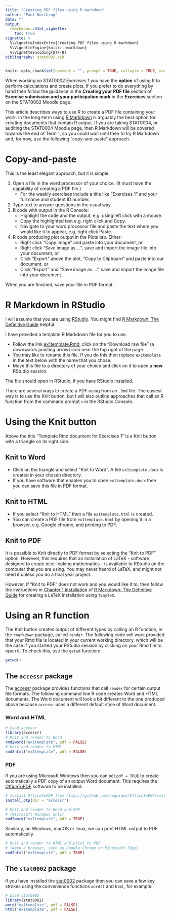 ```yaml
---
title: "Creating PDF files using R markdown"
author: "Paul Northrop"
date: ""
output: 
  rmarkdown::html_vignette:
    toc: true
vignette: >
  %\VignetteIndexEntry{Creating PDF files using R markdown}
  %\VignetteEngine{knitr::rmarkdown}
  %\VignetteEncoding{UTF-8}
bibliography: stat0002.bib
---
```


```r
knitr::opts_chunk$set(comment = "", prompt = TRUE, collapse = TRUE, eval = FALSE)
```

When working on STAT0002 Exercises 1 you have the **option** of using R to perform calculations and create plots. If you prefer to do everything by hand then follow the guidance in the **Creating your PDF file** section of **Exercise submission and your participation mark** in the **Exercises** section on the STAT0002 Moodle page.

This article describes ways to use R to create a PDF file containing your work. In the long-term using [R Markdown](https://rmarkdown.rstudio.com/) is arguably the best option for creating documents that contain R output. If you are taking STAT0004, or auditing the STAT0004 Moodle page, then R Markdown will be covered towards the end of Term 1, so you could wait until then to try R Markdown and, for now, use the following "copy-and-paste" approach.

# Copy-and-paste

This is the least elegant approach, but it is simple.

1.  Open a file in the word processor of your choice. (It must have the capability of creating a PDF file.)
    -   For the weekly exercises include a title like "Exercises 1" and your full name and student ID number.
2.  Type text to answer questions in the usual way.
3.  R code with output in the R Console:
    -   Highlight the code and the output, e.g. using left click with a mouse.
    -   Copy the highlighted text e.g. right click and Copy.
    -   Navigate to your word processor file and paste the text where you would like it to appear, e.g. right click Paste.
4.  R code producing plot output in the Plots tab. Either:
    -   Right click "Copy Image" and paste into your document, or
    -   Right click "Save image as ...", save and import the image file into your document, or
    -   Click "Export" above the plot, "Copy to Clipboard" and paste into our document, or
    -   Click "Export" and "Save image as ...", save and import the image file into your document.

When you are finished, save your file in PDF format.

# R Markdown in RStudio

I will assume that you are using [RStudio](https://posit.co/download/rstudio-desktop/). You might find [R Markdown: The Definitive Guide](https://bookdown.org/yihui/rmarkdown/) helpful.

I have provided a template R Markdown file for you to use.

- Follow the link [ex1template.Rmd](https://github.com/paulnorthrop/stat0002/blob/master/inst/examples/ex1template.Rmd), click on the "Download raw file" (a downwards pointing arrow) icon near the top right of the page.
- You may like to rename this file. If you do this then replace `ex1template` in the text below with the name that you chose.
-   Move this file to a directory of your choice and click on it to open a **new** RStudio session.

The file should open in RStudio, if you have RStudio installed.

There are several ways to create a PDF using from an `.Rmd` file. The easiest way is to use the Knit button, but I will also outline approaches that call an R function from the command prompt `>` in the RStudio Console.

# Using the Knit button

Above the title "Template Rmd document for Exercises 1" is a Knit button with a triangle on its right side. 

## Knit to Word

* Click on the triangle and select "Knit to Word". A file `ex1template.docx` is created in your chosen directory. 
* If you have software that enables you to open `ex1template.docx` then you can save this file in PDF format.

## Knit to HTML

* If you select "Knit to HTML" then a file `ex1template.html` is created.
* You can create a PDF file from `ex1template.html` by opening it in a browser, e.g. Google chrome, and printing to PDF.

## Knit to PDF

It is possible to Knit directly to PDF format by selecting the "Knit to PDF" option. However, this requires that an installation of LaTeX - software designed to create nice-looking mathematics - is available to RStudio on the computer that you are using. You may never heard of LaTeX, and might not need it unless you do a final year project. 

However, if "Knit to PDF" does not work and you would like it to, then follow the instructions in [Chapter 1 Installation](https://bookdown.org/yihui/rmarkdown/installation.html)
of [R Markdown: The Definitive Guide](https://bookdown.org/yihui/rmarkdown/) for creating a LaTeX installation using `TinyTeX`.

# Using an R function

The Knit button creates output of different types by calling an R function, in the `rmarkdown` package, called `render`. The following code will work provided that your Rmd file is located in your current working directory, which will be the case if you started your RStudio session by clicking on your Rmd file to open it. To check this, use the `getwd` function:

```r
getwd()
```

## The `accessr` package

The [accessr](https://paulnorthrop.github.io/accessr/) package provides functions that call `render` for certain output file formats. The following command line R code creates Word and HTML documents. The Word document will look a bit different to the one produced above because `accessr` uses a different default style of Word document.

### Word and HTML

```r
# Load accessr
library(accessr)
# Knit and render to Word 
rmd2word("ex1template", pdf = FALSE)
# Knit and render to HTML
rmd2html("ex1template", pdf = FALSE)
```

### PDF

If you are using Microsoft Windows then you can set `pdf = TRUE` to create automatically a PDF copy of an output Word document. This requires the [OfficeToPDF](https://github.com/cognidox/OfficeToPDF/releases) software to be installed.

```r
# Install OfficeToPDF from https://github.com/cognidox/OfficeToPDF/releases
install_otp(dir = "accessr")
```

```r
# Knit and render to Word and PDF
# (Microsoft Windows only)
rmd2word("ex1template", pdf = TRUE)
```

Similarly, on Windows, macOS or linux, we can print HTML output to PDF automatically.

```r
# Knit and render to HTML and print to PDF
# (Need a browser, such as Google Chrome or Microsoft Edge)
rmd2html("ex1template", pdf = TRUE)
```

## The `stat0002` package

If you have installed the [stat0002](https://paulnorthrop.github.io/stat0002/) package then you can save a few key strokes using the convenience functions `word()` and `html`, for example:

```r
# Load stat0002
library(stat0002)
word("ex1template", pdf = FALSE)
html("ex1template", pdf = FALSE)
```

```{=html}
<script type="text/x-mathjax-config">
   MathJax.Hub.Config({  "HTML-CSS": { minScaleAdjust: 125, availableFonts: [] }  });
</script>
```
